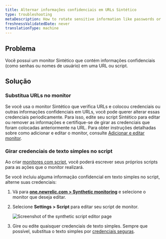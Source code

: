 ```yaml
---
title: Alternar informações confidenciais em URLs Sintético
type: troubleshooting
metaDescription: How to rotate sensitive information like passwords or usernames included in synthetic URLs.
freshnessValidatedDate: never
translationType: machine
---
```


## Problema

Você possui um monitor Sintético que contém informações confidenciais (como senhas ou nomes de usuário) em uma URL ou script.

## Solução

### Substitua URLs no monitor

Se você usa o monitor Sintético que verifica URLs e colocou credenciais ou outras informações confidenciais em URLs, você pode querer alterar essas credenciais periodicamente. Para isso, edite seu script Sintético para editar ou remover as informações e certifique-se de girar as credenciais que foram colocadas anteriormente na URL. Para obter instruções detalhadas sobre como adicionar e editar o monitor, consulte [Adicionar e editar monitor](/docs/synthetics/synthetic-monitoring/using-monitors/add-edit-monitors/).

### Girar credenciais de texto simples no script

Ao criar [monitores com script](/docs/synthetics/synthetic-monitoring/scripting-monitors/introduction-scripted-browser-monitors/), você poderá escrever seus próprios scripts para as ações que o monitor realizará.

Se você incluiu alguma informação confidencial em texto simples no script, alterne suas credenciais:

1. Vá para <DNT>**[one.newrelic.com > Synthetic monitoring](https://one.newrelic.com/synthetics-nerdlets)**</DNT> e selecione o monitor que deseja editar.

2. Selecione <DNT>**Settings > Script**</DNT> para editar seu script de monitor.

   <img
     title="Screenshot of the synthetic script editor page"
     alt="Screenshot of the synthetic script editor page"
     src="/images/synthetic_screenshot-crop_script-editor.webp"
   />

3. Gire ou edite quaisquer credenciais de texto simples. Sempre que possível, substitua o texto simples por [credenciais seguras](/docs/synthetics/synthetic-monitoring/using-monitors/store-secure-credentials-scripted-browsers-api-tests/).
